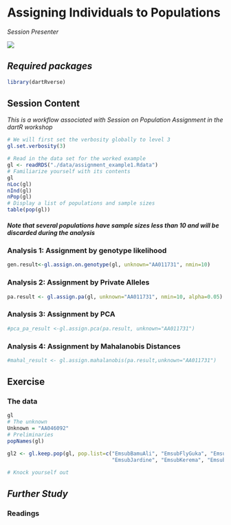 # Assigning Individuals to Populations

*Session Presenter*

![](images/Presenters4.png)

## *Required packages*

```r
library(dartRverse)

```

## Session Content

*This is a workflow associated with Session on Population Assignment in the dartR workshop*


```r
# We will first set the verbosity globally to level 3
gl.set.verbosity(3)

```

```r
# Read in the data set for the worked example
gl <- readRDS("./data/assignment_example1.Rdata")
# Familiarize yourself with its contents
gl  
nLoc(gl)
nInd(gl)
nPop(gl)
# Display a list of populations and sample sizes
table(pop(gl))
```

::: callout-tip
##### Note that several populations have sample sizes less than 10 and will be discarded during the analysis
:::

### Analysis 1: Assignment by genotype likelihood
```r
gen.result<-gl.assign.on.genotype(gl, unknown="AA011731", nmin=10)

```

### Analysis 2: Assignment by Private Alleles

```r
pa.result <- gl.assign.pa(gl, unknown="AA011731", nmin=10, alpha=0.05)

```


### Analysis 3: Assignment by PCA

```r
#pca_pa_result <-gl.assign.pca(pa.result, unknown="AA011731")
```

### Analysis 4: Assignment by Mahalanobis Distances

```r
#mahal_result <- gl.assign.mahalanobis(pa.result,unknown="AA011731")
```


## Exercise

### The data

```r
gl
# The unknown
Unknown = "AA046092"
# Preliminaries
popNames(gl)

gl2 <- gl.keep.pop(gl, pop.list=c("EmsubBamuAli", "EmsubFlyGuka", "EmsubFlyJikw",
                                  "EmsubJardine", "EmsubKerema", "EmsubMorehead"))

# Knock yourself out

```

## *Further Study*

### Readings
